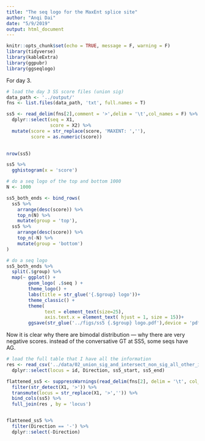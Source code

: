 ```yaml
---
title: "The seq logo for the MaxEnt splice site"
author: "Anqi Dai"
date: "5/9/2019"
output: html_document
---
```


```r
knitr::opts_chunk$set(echo = TRUE, message = F, warning = F)
library(tidyverse)
library(kableExtra)
library(ggpubr)
library(ggseqlogo) 
```

For day 3.

```r
# load the day 3 SS score files (union sig)
data_path <- '../output/'
fns <- list.files(data_path, 'txt', full.names = T)

ss5 <- read_delim(fns[2],comment = '>',delim = '\t',col_names = F) %>%
  dplyr::select(seq = X1,
                score = X2) %>%
  mutate(score = str_replace(score, 'MAXENT: ',''),
         score = as.numeric(score)) 
  

nrow(ss5)

ss5 %>%
  gghistogram(x = 'score')
```

```r
# do a seq logo of the top and bottom 1000
N <- 1000

ss5_both_ends <- bind_rows(
  ss5 %>%
    arrange(desc(score)) %>%
    top_n(N) %>%
    mutate(group = 'top'),
  ss5 %>%
    arrange(desc(score)) %>%
    top_n(-N) %>%
    mutate(group = 'bottom')
)
```

```r
# do a seq logo
ss5_both_ends %>%
  split(.$group) %>%
  map(~ ggplot() + 
        geom_logo( .$seq ) + 
        theme_logo() + 
        labs(title = str_glue('{.$group} logo'))+
        theme_classic() +
        theme(
              text = element_text(size=25),
              axis.text.x = element_text( hjust = 1, size = 15))+
        ggsave(str_glue('../figs/ss5 {.$group} logo.pdf'),device = 'pdf', width = 18, height = 10, dpi = 300))

```


Now it is clear why there are bimodal distribution --- why there are very negative scores. instead of the conversative GT at SS5, some seqs have AG.

```r
# load the full table that I have all the information
res <- read_csv('../data/02_union_sig_and_intersect_non_sig_all_other_info.csv') %>%
  dplyr::select(locus = id, Direction, ss5_start, ss5_end)

flattened_ss5 <- suppressWarnings(read_delim(fns[2], delim = '\t', col_names = F)) %>%
  filter(str_detect(X1, '>')) %>%
  transmute(locus = str_replace(X1, '>','')) %>%
  bind_cols(ss5) %>%
  full_join(res , by = 'locus')


flattened_ss5 %>%
  filter(Direction == '-') %>%
  dplyr::select(-Direction) 
  
    
```

